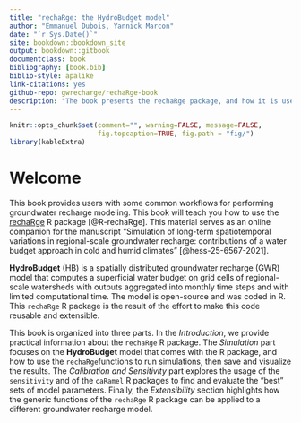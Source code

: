 ```yaml
--- 
title: "rechaRge: the HydroBudget model"
author: "Emmanuel Dubois, Yannick Marcon"
date: "`r Sys.Date()`"
site: bookdown::bookdown_site
output: bookdown::gitbook
documentclass: book
bibliography: [book.bib]
biblio-style: apalike
link-citations: yes
github-repo: gwrecharge/rechaRge-book
description: "The book presents the rechaRge package, and how it is used with the HydroBudget model."
---
```



```r
knitr::opts_chunk$set(comment="", warning=FALSE, message=FALSE,
                      fig.topcaption=TRUE, fig.path = "fig/")
library(kableExtra)
```

# Welcome {-}

This book provides users with some common workflows for performing groundwater recharge modeling. This book will teach you how to use the [rechaRge](https://github.com/gwrecharge/rechaRge) R package [@R-rechaRge]. This material serves as an online companion for the manuscript “Simulation of long-term spatiotemporal variations in regional-scale groundwater recharge: contributions of a water budget approach in cold and humid climates” [@hess-25-6567-2021].

**HydroBudget** (HB) is a spatially distributed groundwater recharge (GWR) model that computes a superficial water budget on grid cells of regional-scale watersheds with outputs aggregated into monthly time steps and with limited computational time. The model is open-source and was coded in R. This `rechaRge` R package is the result of the effort to make this code reusable and extensible.

This book is organized into three parts. In the _Introduction_, we provide practical information about the `rechaRge` R package. The _Simulation_ part focuses on the **HydroBudget** model that comes with the R package, and how to use the `rechaRge`functions to run simulations, then save and visualize the results. The _Calibration and Sensitivity_ part explores the usage of the `sensitivity` and of the `caRamel` R packages to find and evaluate the "best" sets of model parameters. Finally, the _Extensibility_ section highlights how the generic functions of the `rechaRge` R package can be applied to a different groundwater recharge model.
